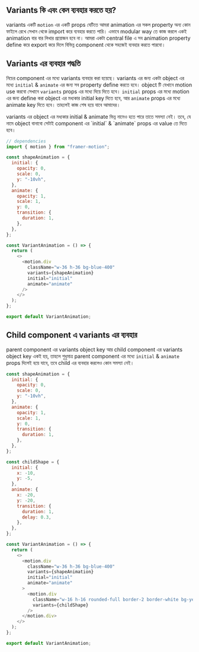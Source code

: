 
## Variants কি এবং কেন ব্যবহার করতে হয়?

variants একটি `motion` এর একটি props যেটিতে আমরা animation এর সকল property অন্য কোন ফাইলে রেখে সেখান থেকে import করে ব্যবহার করতে পারি। এভাবে modular way তে কাজ করলে একই animation বার বার লিখার প্রয়োজন হবে না। আমরা একটা central file এ সব animation property define করে export করে দিলে বিভিন্ন component থেকে সহজেই ব্যবহার করতে পারবো।

## Variants এর ব্যবহার পদ্ধতি

নিচের component এর মধ্যে variants ব্যবহার করা হয়েছে। variants এর জন্য একটা object এর মধ্যে `initial` & `animate` এর জন্য সব property define করতে হবে। object টি যেখানে motion use করবো সেখানে `variants` props এর মধ্যে দিয়ে দিতে হবে। `initial` props এর মধ্যে motion এর জন্য define করা object এর মধ্যকার initial key দিতে হবে, আর `animate` props এর মধ্যে animate key দিতে হবে। তাহলেই কাজ শেষ হয়ে যাবে আমাদের।

<Callout type="warning" emoji="⚠️">
  variants এর object এর মধ্যকার initial & animate ভিন্ন নামেও হতে পারে তাতে
  সমস্যা নেই। তবে, যে নামে object বানাবো সেটাই component এর `initial` &
  `animate` props এর value তে দিতে হবে।
</Callout>

```js copy showLineNumbers {4-18, 25-27}
// dependencies
import { motion } from "framer-motion";

const shapeAnimation = {
  initial: {
    opacity: 0,
    scale: 0,
    y: "-10vh",
  },
  animate: {
    opacity: 1,
    scale: 1,
    y: 0,
    transition: {
      duration: 1,
    },
  },
};

const VariantAnimation = () => {
  return (
    <>
      <motion.div
        className="w-36 h-36 bg-blue-400"
        variants={shapeAnimation}
        initial="initial"
        animate="animate"
      />
    </>
  );
};

export default VariantAnimation;
```

## Child component এ variants এর ব্যবহার

parent component এর variants object key আর child component এর variants object key একই হয়, তাহলে শুধুমাত্র parent component এর মধ্যে `initial` & `animate` props দিলেই হয়ে যাবে, তবে child এর ব্যবহার করলেও কোন সমস্যা নেই।

```js copy showLineNumbers {2, 7, 18, 23, 39-41, 45}
const shapeAnimation = {
  initial: {
    opacity: 0,
    scale: 0,
    y: "-10vh",
  },
  animate: {
    opacity: 1,
    scale: 1,
    y: 0,
    transition: {
      duration: 1,
    },
  },
};

const childShape = {
  initial: {
    x: -10,
    y: -5,
  },
  animate: {
    x: -20,
    y: -20,
    transition: {
      duration: 1,
      delay: 0.3,
    },
  },
};

const VariantAnimation = () => {
  return (
    <>
      <motion.div
        className="w-36 h-36 bg-blue-400"
        variants={shapeAnimation}
        initial="initial"
        animate="animate"
      >
        <motion.div
          className="w-16 h-16 rounded-full border-2 border-white bg-yellow-400"
          variants={childShape}
        />
      </motion.div>
    </>
  );
};

export default VariantAnimation;
```
